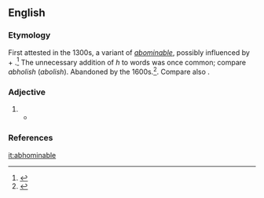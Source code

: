 ==English==

===Etymology===
First attested in the 1300s, a variant of ''[[abominable]]'', possibly influenced by {{der|en|la|ab}} + {{m|la|homine||man}}.<ref>{{R:MW3 1976|page=3}}</ref> The unnecessary addition of ''h'' to words was once common; compare ''abholish'' (''abolish''). Abandoned by the 1600s.<ref>{{R:CDOE|page=4}}</ref>. Compare also {{m|en|abhomination}}.

===Adjective===
{{en-adj}}

# {{obsolete form of|abominable|lang=en}}
#* {{quote-book|author=Shakespeare|title=Love's Labour's Lost|section=act 5, scene I|passage=This is '''''abhominable''''', which he [Don Armado] would call ''abominable''.|year=1597}}

===References===
<references/>

[[it:abhominable]]
